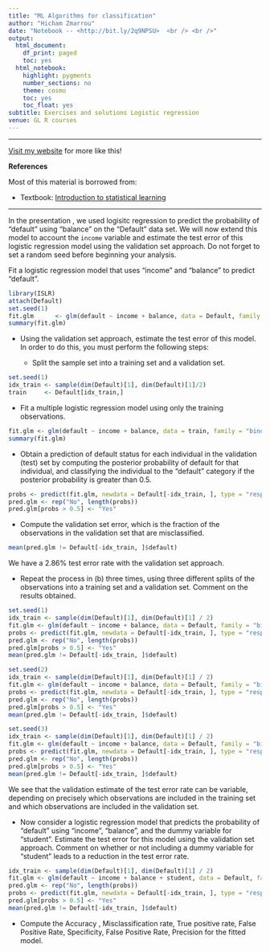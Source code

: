 ```yaml
---
title: "ML Algorithms for classification"
author: "Hicham Zmarrou"
date: "Notebook -- <http://bit.ly/2q9NPSU>  <br /> <br />"
output:
  html_document:
    df_print: paged
    toc: yes
  html_notebook:
    highlight: pygments
    number_sections: no
    theme: cosmo
    toc: yes
    toc_float: yes
subtitle: Exercises and solutions Logistic regression
venue: GL R courses
---
```



<hr>

[Visit my website](http://trefoil.ml/) for more like this!

__References__

Most of this material is borrowed from:

* Textbook: [Introduction to statistical learning](http://www-bcf.usc.edu/~gareth/ISL/)

____________________________________

In the presentation , we used logisitc regression to predict the probability of "default" using "balance" on the "Default" data set. 
We will now extend this model to account the `income` variable and estimate the test error of this logistic regression model using the validation set approach. Do not forget to set a random seed before beginning your analysis.   

Fit a logistic regression model that uses "income" and "balance" to predict "default".

```r
library(ISLR)
attach(Default)
set.seed(1)
fit.glm      <- glm(default ~ income + balance, data = Default, family = "binomial")
summary(fit.glm)

```

* Using the validation set approach, estimate the test error of this model. In order to do this, you must perform the following steps:

  - Split the sample set into a training set and a validation set.

```r
set.seed(1)
idx_train <- sample(dim(Default)[1], dim(Default)[1]/2)
train     <- Default[idx_train,]
```
 - Fit a multiple logistic regression model using only the training observations.

```r
fit.glm <- glm(default ~ income + balance, data = train, family = "binomial")
summary(fit.glm)
```

- Obtain a prediction of default status for each individual in the validation (test) set by computing the posterior probability of default for that individual, and classifying the individual to the "default" category if the posterior probability is greater than 0.5.

```r

probs <- predict(fit.glm, newdata = Default[-idx_train, ], type = "response")
pred.glm <- rep("No", length(probs))
pred.glm[probs > 0.5] <- "Yes"

```

 - Compute the validation set error, which is the fraction of the observations in the validation     set that are misclassified.
```r
mean(pred.glm != Default[-idx_train, ]$default)
```
We have a $2.86$% test error rate with the validation set approach.

* Repeat the process in (b) three times, using three different splits of the observations into a training set and a validation set. Comment on the results obtained.

```r
set.seed(1)
idx_train <- sample(dim(Default)[1], dim(Default)[1] / 2)
fit.glm <- glm(default ~ income + balance, data = Default, family = "binomial", subset = idx_train)
probs <- predict(fit.glm, newdata = Default[-idx_train, ], type = "response")
pred.glm <- rep("No", length(probs))
pred.glm[probs > 0.5] <- "Yes"
mean(pred.glm != Default[-idx_train, ]$default)
```



```r
set.seed(2)
idx_train <- sample(dim(Default)[1], dim(Default)[1] / 2)
fit.glm <- glm(default ~ income + balance, data = Default, family = "binomial", subset = idx_train)
probs <- predict(fit.glm, newdata = Default[-idx_train, ], type = "response")
pred.glm <- rep("No", length(probs))
pred.glm[probs > 0.5] <- "Yes"
mean(pred.glm != Default[-idx_train, ]$default)
```

```r
set.seed(3)
idx_train <- sample(dim(Default)[1], dim(Default)[1] / 2)
fit.glm <- glm(default ~ income + balance, data = Default, family = "binomial", subset = idx_train)
probs <- predict(fit.glm, newdata = Default[-idx_train, ], type = "response")
pred.glm <- rep("No", length(probs))
pred.glm[probs > 0.5] <- "Yes"
mean(pred.glm != Default[-idx_train, ]$default)
```

We see that the validation estimate of the test error rate can be variable, depending on precisely which observations are included in the training set and which observations are included in the validation set.

* Now consider a logistic regression model that predicts the probability of "default" using "income", "balance", and the dummy variable for "student". Estimate the test error for this model using the validation set approach. Comment on whether or not including a dummy variable for "student" leads to a reduction in the test error rate.

```r
idx_train <- sample(dim(Default)[1], dim(Default)[1] / 2)
fit.glm <- glm(default ~ income + balance + student, data = Default, family = "binomial", subset = idx_train)
pred.glm <- rep("No", length(probs))
probs <- predict(fit.glm, newdata = Default[-idx_train, ], type = "response")
pred.glm[probs > 0.5] <- "Yes"
mean(pred.glm != Default[-idx_train, ]$default)
```

* Compute the Accuracy , Misclassification rate, True positive rate, False Positive Rate, Specificity,  False Positive Rate, Precision for the fitted model.


